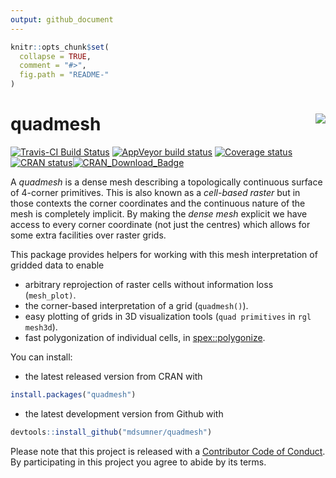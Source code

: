 ```yaml
---
output: github_document
---
```


<!-- README.md is generated from README.Rmd. Please edit that file -->

```r
knitr::opts_chunk$set(
  collapse = TRUE,
  comment = "#>",
  fig.path = "README-"
)
```

# quadmesh <img src="man/figures/logo.png" align="right" />


[![Travis-CI Build Status](https://travis-ci.org/hypertidy/quadmesh.svg?branch=master)](https://travis-ci.org/hypertidy/quadmesh) [![AppVeyor build status](https://ci.appveyor.com/api/projects/status/github/hypertidy/quadmesh?branch=master&svg=true)](https://ci.appveyor.com/project/hypertidy/quadmesh)  [![Coverage status](https://codecov.io/gh/hypertidy/quadmesh/branch/master/graph/badge.svg)](https://codecov.io/github/hypertidy/quadmesh?branch=master) [![CRAN status](https://www.r-pkg.org/badges/version/quadmesh)](https://cran.r-project.org/package=quadmesh)[![CRAN\_Download\_Badge](http://cranlogs.r-pkg.org/badges/quadmesh)](https://cran.r-project.org/package=quadmesh)





A *quadmesh* is a dense mesh describing a topologically continuous surface of 4-corner primitives. This is also known as a *cell-based raster* but in those contexts the corner coordinates and the continuous nature of the mesh is completely implicit. By making the *dense mesh* explicit we have access to every corner coordinate (not just the centres) which allows for some extra facilities over raster grids. 

This package provides helpers for working with this mesh interpretation of gridded data to enable

* arbitrary reprojection of raster cells without information loss (`mesh_plot)`.
* the corner-based interpretation of a grid (`quadmesh()`).
* easy plotting of grids in 3D visualization tools (`quad primitives` in `rgl mesh3d`).
* fast polygonization of individual cells, in [spex::polygonize](https://CRAN.R-project.org/package=spex). 

You can install:

* the latest released version from CRAN with

```r
install.packages("quadmesh")
````

* the latest development version from Github with

```r
devtools::install_github("mdsumner/quadmesh")
```



Please note that this project is released with a [Contributor Code of Conduct](CODE_OF_CONDUCT.md). By participating in this project you agree to abide by its terms.
